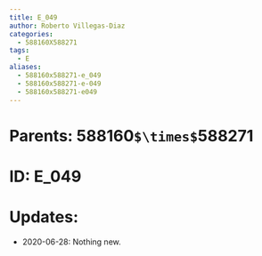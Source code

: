 ```yaml
---
title: E_049
author: Roberto Villegas-Diaz
categories:
  - 588160X588271
tags:
  - E
aliases:
  - 588160x588271-e_049
  - 588160x588271-e-049
  - 588160x588271-e049
---
```


# **Parents**: 588160`$\times$`588271
# **ID**: E_049
# **Updates**: 
 - 2020-06-28: Nothing new.
